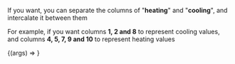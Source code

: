 

<Meta
    title='Layout/CandidateTable/(3) Temperature'
    component={CandidateTable}
/>

If you want, you can separate the columns of "**heating**" and "**cooling**", and intercalate it between them

For example, if you want columns **1, 2 and 8** to represent cooling values, and columns **4, 5, 7, 9 and 10** to represent heating values

<Canvas withSource='close'>
    <Story
        args={{tableConfig: createBasicConfig(15, 11, { cooling: [0, 1, 7], heating: [3, 4, 6, 8, 9] })}}
        argTypes={{tableConfig: { control: "object" }}}
        parameters={{
            ...createViewMode('docs'),
            options: { showToolbar: true },
            order: 4,
        }}
        decorators={[createScrollDecorator]}
        name='Mix'
    >
        {(args) => <CandidateTable {...args} />}
    </Story>
</Canvas>

